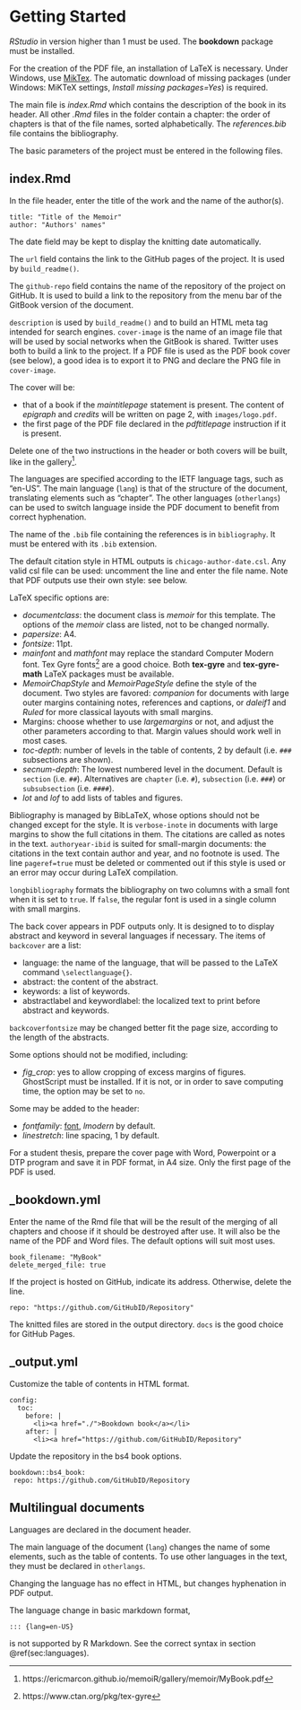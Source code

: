 # Getting Started {#getting_started}



_RStudio_ in version higher than 1 must be used.
The **bookdown** package must be installed.

For the creation of the PDF file, an installation of LaTeX is necessary.
Under Windows, use [MikTex](https://miktex.org/download).
The automatic download of missing packages (under Windows: MiKTeX settings, _Install missing packages=Yes_) is required.

The main file is _index.Rmd_ which contains the description of the book in its header. 
All other _.Rmd_ files in the folder contain a chapter: the order of chapters is that of the file names, sorted alphabetically.
The _references.bib_ file contains the bibliography.

The basic parameters of the project must be entered in the following files.


## index.Rmd {#index}

In the file header, enter the title of the work and the name of the author(s).

    title: "Title of the Memoir" 
    author: "Authors' names"
    
The date field may be kept to display the knitting date automatically.

The `url` field contains the link to the GitHub pages of the project.
It is used by `build_readme()`.

The `github-repo` field contains the name of the repository of the project on GitHub.
It is used to build a link to the repository from the menu bar of the GitBook version of the document.

`description` is used by `build_readme()` and to build an HTML meta tag intended for search engines.
`cover-image` is the name of an image file that will be used by social networks when the GitBook is shared.
Twitter uses both to build a link to the project.
If a PDF file is used as the PDF book cover (see below), a good idea is to export it to PNG and declare the PNG file in `cover-image`.

The cover will be:

- that of a book if the _maintitlepage_ statement is present. 
The content of _epigraph_ and _credits_ will be written on page 2, with `images/logo.pdf`.
- the first page of the PDF file declared in the _pdftitlepage_ instruction if it is present.

Delete one of the two instructions in the header or both covers will be built, like in the gallery[^811].

[^811]: https://ericmarcon.github.io/memoiR/gallery/memoir/MyBook.pdf

The languages are specified according to the IETF language tags, such as "en-US".
The main language (`lang`) is that of the structure of the document, translating elements such as "chapter".
The other languages (`otherlangs`) can be used to switch language inside the PDF document to benefit from correct hyphenation.

The name of the `.bib` file containing the references is in `bibliography`.
It must be entered with its `.bib` extension.

The default citation style in HTML outputs is `chicago-author-date.csl`. 
Any valid csl file can be used: uncomment the line and enter the file name.
Note that PDF outputs use their own style: see below.


LaTeX specific options are:

- _documentclass_: the document class is _memoir_ for this template.
The options of the _memoir_ class are listed, not to be changed normally.
- _papersize_: A4.
- _fontsize_: 11pt.
- _mainfont_ and _mathfont_ may replace the standard Computer Modern font.
Tex Gyre fonts[^812] are a good choice.
Both **tex-gyre** and **tex-gyre-math** LaTeX packages must be available.
- _MemoirChapStyle_ and _MemoirPageStyle_ define the style of the document.
Two styles are favored: _companion_ for documents with large outer margins containing notes, references and captions, or _daleif1_ and _Ruled_ for more classical layouts with small margins.
- Margins: choose whether to use _largemargins_ or not, and adjust the other parameters according to that.
Margin values should work well in most cases.
- _toc-depth_: number of levels in the table of contents, 2 by default (i.e. `###` subsections are shown).
- _secnum-depth_: The lowest numbered level in the document. Default is `section` (i.e. `##`). 
Alternatives are `chapter` (i.e. `#`), `subsection` (i.e. `###`) or `subsubsection` (i.e. `####`).
- _lot_ and _lof_ to add lists of tables and figures.

[^812]: https://www.ctan.org/pkg/tex-gyre

Bibliography is managed by BibLaTeX, whose options should not be changed except for the style.
It is `verbose-inote` in documents with large margins to show the full citations in them.
The citations are called as notes in the text.
`authoryear-ibid` is suited for small-margin documents: the citations in the text contain author and year, and no footnote is used.
The line `pageref=true` must be deleted or commented out if this style is used or an error may occur during LaTeX compilation.

`longbibliography` formats the bibliography on two columns with a small font when it is set to `true`.
If `false`, the regular font is used in a single column with small margins.

The back cover appears in PDF outputs only.
It is designed to to display abstract and keyword in several languages if necessary.
The items of `backcover` are a list:

- language: the name of the language, that will be passed to the LaTeX command `\selectlanguage{}`.
- abstract: the content of the abstract.
- keywords: a list of keywords.
- abstractlabel and keywordlabel: the localized text to print before abstract and keywords.

`backcoverfontsize` may be changed better fit the page size, according to the length of the abstracts.

Some options should not be modified, including:

- *fig_crop*: yes to allow cropping of excess margins of figures.
GhostScript must be installed.
If it is not, or in order to save computing time, the option may be set to `no`.

Some may be added to the header:

- _fontfamily_: [font](https://en.wikibooks.org/wiki/LaTeX/Fonts#Font_families), _lmodern_ by default.
- _linestretch_: line spacing, 1 by default.


For a student thesis, prepare the cover page with Word, Powerpoint or a DTP program and save it in PDF format, in A4 size.
Only the first page of the PDF is used.


## _bookdown.yml

Enter the name of the Rmd file that will be the result of the merging of all chapters and choose if it should be destroyed after use.
It will also be the name of the PDF and Word files.
The default options will suit most uses.

    book_filename: "MyBook"
    delete_merged_file: true


If the project is hosted on GitHub, indicate its address.
Otherwise, delete the line.

    repo: "https://github.com/GitHubID/Repository"

The knitted files are stored in the output directory.
`docs` is the good choice for GitHub Pages.


## _output.yml

Customize the table of contents in HTML format.

    config:
      toc:
        before: |
          <li><a href="./">Bookdown book</a></li>
        after: |
          <li><a href="https://github.com/GitHubID/Repository"

Update the repository in the bs4 book options.

    bookdown::bs4_book:
     repo: https://github.com/GitHubID/Repository


## Multilingual documents

Languages are declared in the document header.

The main language of the document (`lang`) changes the name of some elements, such as the table of contents.
To use other languages in the text, they must be declared in `otherlangs`.

Changing the language has no effect in HTML, but changes hyphenation in PDF output.

The language change in basic markdown format, 
```
::: {lang=en-US}
```
is not supported by R Markdown.
See the correct syntax in section \@ref(sec:languages).

